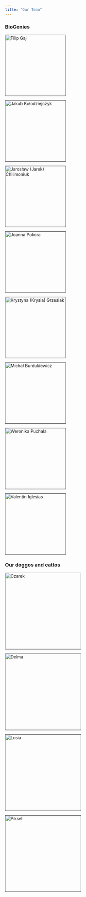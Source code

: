 ```yaml
---
title: "Our Team"
---
```


### BioGenies
::: {layout-ncol=5}
[![Filip Gaj](fig/github.png "Filip Gaj"){width=200}]()

[![Jakub Kołodziejczyk](fig/ppl/jk.jpeg "Jakub Kołodziejczyk"){width=200}]()

[![Jarosław (Jarek) Chilimoniuk](fig/ppl/jc.png "Jarosław (Jarek) Chilimoniuk"){width=200}]()

[![Joanna Pokora](fig/github.png "Joanna Pokora"){width=200}]()

[![Krystyna (Krysia) Grzesiak](fig/ppl/kg.jpeg "Krystyna (Krysia) Grzesiak with Czarek"){width=200}]()

[![Michał Burdukiewicz](fig/ppl/mb.jpeg "Michał Burdukiewicz"){width=200}]()

[![Weronika Puchała](fig/ppl/wp.png "Weronika Puchała with Lusia"){width=200}]()

[![Valentín Iglesias](fig/ppl/vi.png "Valentín Iglesias"){width=200}]()
:::

### Our doggos and cattos
::: {layout-ncol=5}
[![Czarek](fig/ppl/Czarson.jpeg "Climbing dog"){height=250}]()

[![Delma](fig/ppl/Delma.jpeg "Cuddly dog"){height=250}]()

[![Lusia](fig/ppl/Lusia.jpeg "Sleepy dog"){height=250}]()

[![Piksel](fig/ppl/piksel.jpeg "Hot dog"){height=250}]()
:::
